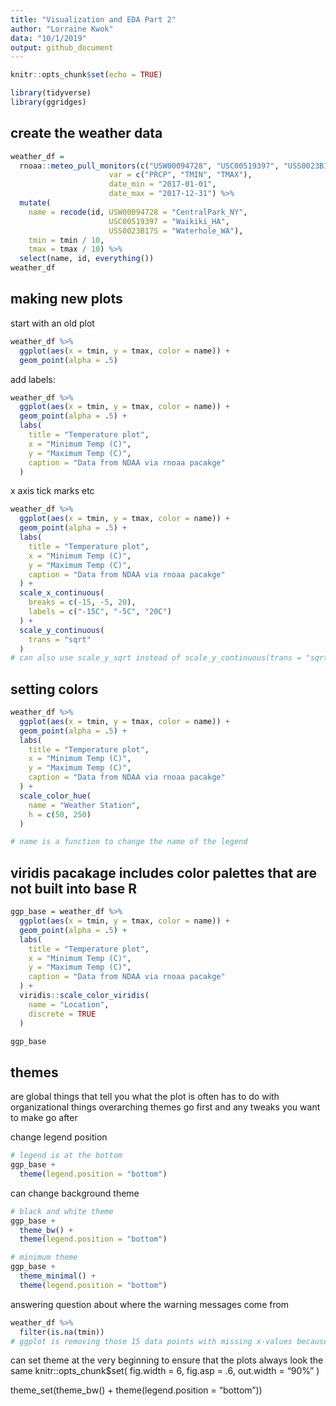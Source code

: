 ```yaml
---
title: "Visualization and EDA Part 2"
author: "Lorraine Kwok"
data: "10/1/2019"
output: github_document
---
```


```r
knitr::opts_chunk$set(echo = TRUE)

library(tidyverse)
library(ggridges)
```

## create the weather data 

```r
weather_df = 
  rnoaa::meteo_pull_monitors(c("USW00094728", "USC00519397", "USS0023B17S"),
                      var = c("PRCP", "TMIN", "TMAX"), 
                      date_min = "2017-01-01",
                      date_max = "2017-12-31") %>%
  mutate(
    name = recode(id, USW00094728 = "CentralPark_NY", 
                      USC00519397 = "Waikiki_HA",
                      USS0023B17S = "Waterhole_WA"),
    tmin = tmin / 10,
    tmax = tmax / 10) %>%
  select(name, id, everything())
weather_df
```

## making new plots

start with an old plot

```r
weather_df %>%
  ggplot(aes(x = tmin, y = tmax, color = name)) +
  geom_point(alpha = .5)
```

add labels: 

```r
weather_df %>%
  ggplot(aes(x = tmin, y = tmax, color = name)) +
  geom_point(alpha = .5) +
  labs(
    title = "Temperature plot",
    x = "Minimum Temp (C)",
    y = "Maximum Temp (C)",
    caption = "Data from NDAA via rnoaa pacakge"
  )
```

x axis tick marks etc

```r
weather_df %>%
  ggplot(aes(x = tmin, y = tmax, color = name)) +
  geom_point(alpha = .5) +
  labs(
    title = "Temperature plot",
    x = "Minimum Temp (C)",
    y = "Maximum Temp (C)",
    caption = "Data from NDAA via rnoaa pacakge"
  ) +
  scale_x_continuous(
    breaks = c(-15, -5, 20),
    labels = c("-15C", "-5C", "20C")
  ) +
  scale_y_continuous(
    trans = "sqrt"
  )
# can also use scale_y_sqrt instead of scale_y_continuous(trans = "sqrt")
```

## setting colors 

```r
weather_df %>%
  ggplot(aes(x = tmin, y = tmax, color = name)) +
  geom_point(alpha = .5) +
  labs(
    title = "Temperature plot",
    x = "Minimum Temp (C)",
    y = "Maximum Temp (C)",
    caption = "Data from NDAA via rnoaa pacakge"
  ) + 
  scale_color_hue(
    name = "Weather Station",
    h = c(50, 250) 
  )

# name is a function to change the name of the legend
```

## viridis pacakage includes color palettes that are not built into base R 

```r
ggp_base = weather_df %>%
  ggplot(aes(x = tmin, y = tmax, color = name)) +
  geom_point(alpha = .5) +
  labs(
    title = "Temperature plot",
    x = "Minimum Temp (C)",
    y = "Maximum Temp (C)",
    caption = "Data from NDAA via rnoaa pacakge"
  ) + 
  viridis::scale_color_viridis(
    name = "Location", 
    discrete = TRUE
  )

ggp_base
```

## themes
are global things that tell you what the plot is 
often has to do with organizational things
overarching themes go first and any tweaks you want to make go after

change legend position 
```r
# legend is at the bottom 
ggp_base + 
  theme(legend.position = "bottom") 
```

can change background theme
```r
# black and white theme
ggp_base + 
  theme_bw() +
  theme(legend.position = "bottom") 

# minimum theme
ggp_base +
  theme_minimal() +
  theme(legend.position = "bottom") 
```

answering question about where the warning messages come from 
```r
weather_df %>%
  filter(is.na(tmin))
# ggplot is removing those 15 data points with missing x-values because it can't plot those data points 
```

can set theme at the very beginning to ensure that the plots always look the same
knitr::opts_chunk$set(
  fig.width = 6,
  fig.asp = .6,
  out.width = "90%"
)

theme_set(theme_bw() + theme(legend.position = "bottom"))

